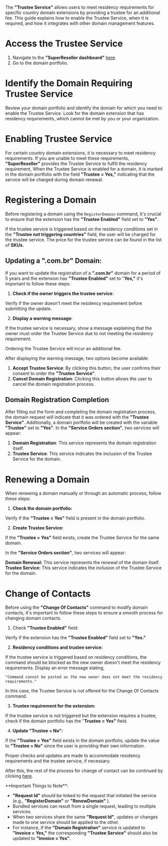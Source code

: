 The **"Trustee Service"** allows users to meet residency requirements for specific country domain extensions by providing a trustee for an additional fee. This guide explains how to enable the Trustee Service, when it is required, and how it integrates with other domain management features.

# Access the Trustee Service

1. Navigate to the **"SuperReseller dashboard"** [here](https://superreseller-qa.nominus.host/login/?next=/).
2. Go to the domain portfolio.

# Identify the Domain Requiring Trustee Service

Review your domain portfolio and identify the domain for which you need to enable the Trustee Service. Look for the domain extension that has residency requirements, which cannot be met by you or your organization.

# Enabling Trustee Service

For certain country domain extensions, it is necessary to meet residency requirements. If you are unable to meet these requirements, **"SuperReseller"** provides the Trustee Service to fulfill the residency requirement, When the Trustee Service is enabled for a domain, it is marked in the domain portfolio with the field **"Trustee = Yes,"** indicating that the service will be charged during domain renewal.

# Registering a Domain

Before registering a domain using the `RegisterDomain` command, it's crucial to ensure that the extension has the **"Trustee Enabled"** field set to **"Yes"**. 

If the trustee service is triggered based on the residency conditions set in the **"Trustee not triggering countries"** field, the user will be charged for the trustee service. The price for the trustee service can be found in the list of **SKUs.**

## Updating a ".com.br" Domain:

If you want to update the registration of a **".com.br"** domain for a period of 5 years and the extension has **"Trustee Enabled"** set to "**Yes,"** it's important to follow these steps:

1. **Check if the owner triggers the trustee service**:

Verify if the owner doesn't meet the residency requirement before submitting the update.

2. **Display a warning message**:

 If the trustee service is necessary, show a message explaining that the owner must order the Trustee Service due to not meeting the residency requirement. 

<Note>
Ordering the Trustee Service will incur an additional fee.
</Note>

After displaying the warning message, two options become available:

1. **Accept Trustee Service**: By clicking this button, the user confirms their consent to order the **"Trustee Service"**.
2. **Cancel Domain Registration**: Clicking this button allows the user to cancel the domain registration process.

## Domain Registration Completion

After filling out the form and completing the domain registration process, the domain request will indicate that it was ordered with the **"Trustee Service"**. Additionally, a domain portfolio will be created with the variable **"Trustee"** set to **"Yes"**. In the **"Service Orders section"**, two services will appear:

1. **Domain Registration**: This service represents the domain registration itself.
2. **Trustee Service**: This service indicates the inclusion of the Trustee Service for the domain.

# Renewing a Domain

When renewing a domain manually or through an automatic process, follow these steps:

1. **Check the domain portfolio:**

 Verify if the **"Trustee = Yes"** field is present in the domain portfolio.

2. **Create Trustee Service:**

 If the **"Trustee = Yes"** field exists, create the Trustee Service for the same domain.

In the **"Service Orders section"**, two services will appear:

**Domain Renewal:** This service represents the renewal of the domain itself.  
**Trustee Service:** This service indicates the inclusion of the Trustee Service for the domain.

# Change of Contacts

Before using the **"Change Of Contacts"** command to modify domain contacts, it's important to follow these steps to ensure a smooth process for changing domain contacts. 

1. Check **"Trustee Enabled"** field: 

Verify if the extension has the **"Trustee Enabled"** field set to **"Yes."**

2. **Residency conditions and trustee service:** 

If the trustee service is triggered based on residency conditions, the command should be blocked as the new owner doesn't meet the residency requirements. Display an error message stating, 

`"Command cannot be posted as the new owner does not meet the residency requirements." `

In this case, the Trustee Service is not offered for the Change Of Contacts command.

3. **Trustee requirement for the extension:**

 If the trustee service is not triggered but the extension requires a trustee, check if the domain portfolio has the "**Trustee = Yes"** field.

4. **Update "Trustee = No":**

 If the **"Trustee = Yes"** field exists in the domain portfolio, update the value to **"Trustee = No"** since the user is providing their own information.

<Note> Proper checks and updates are made to accommodate residency requirements and the trustee service, if necessary.</Note>

After this, the rest of the process for change of contact can be continued by clicking [here](https://pena-team-sandbox.readme.io/reference/change-of-contacts).

<Note>
**Important Things to Note**:

- **"Request Id"** should be linked to the request that initiated the service (e.g., **"RegisterDomain"**  or **"RenewDomain"** ).
- Bundled services can result from a single request, leading to multiple services.
- When two services share the same **"Request Id"**, updates or changes made to one service should be applied to the other.
- For instance, if the **"Domain Registration"** service is updated to **"Invoice = Yes,"** the corresponding **"Trustee Service"** should also be updated to **"Invoice = Yes"**.
</Note>